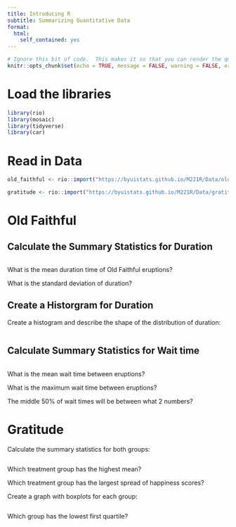 ```yaml
---
title: Introducing R
subtitle: Summarizing Quantitative Data
format:
  html:
    self_contained: yes
---
```

```r
# Ignore this bit of code.  This makes it so that you can render the qmd file even when there are errors in your code.
knitr::opts_chunk$set(echo = TRUE, message = FALSE, warning = FALSE, error = TRUE)
```


# Load the libraries
```r

library(rio)
library(mosaic)
library(tidyverse)
library(car)

```

# Read in Data

```r

old_faithful <- rio::import("https://byuistats.github.io/M221R/Data/old_faithful.xlsx")

gratitude <- rio::import("https://byuistats.github.io/M221R/Data/gratitude.xlsx")


```


# Old Faithful

## Calculate the Summary Statistics for Duration

```r


```

What is the mean duration time of Old Faithful eruptions?

What is the standard deviation of duration?


## Create a Historgram for Duration

Create a histogram and describe the shape of the distribution of duration:

```r


```



## Calculate Summary Statistics for Wait time

```r



```

What is the mean wait time between eruptions?

What is the maximum wait time between eruptions?

The middle 50% of wait times will be between what 2 numbers?


# Gratitude

Calculate the summary statistics for both groups:

```r


```

Which treatment group has the highest mean?

Which treatment group has the largest spread of happiness scores?

Create a graph with boxplots for each group:

```r


```

Which group has the lowest first quartile?



